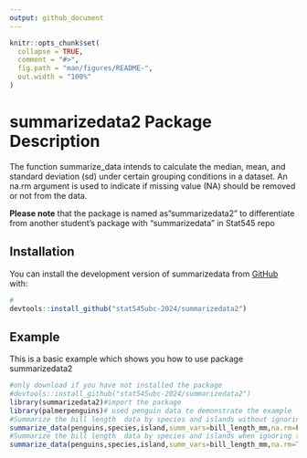 ```yaml
---
output: github_document
---
```


<!-- README.md is generated from README.Rmd. Please edit that file -->

```r
knitr::opts_chunk$set(
  collapse = TRUE,
  comment = "#>",
  fig.path = "man/figures/README-",
  out.width = "100%"
)
```

# summarizedata2 Package Description

<!-- badges: start -->

<!-- badges: end -->

The function summarize_data intends to calculate the median, mean, and standard deviation (sd) under certain grouping conditions in a dataset. An na.rm argument is used to indicate if missing value (NA) should be removed or not from the data.

**Please note** that the package is named as"summarizedata2" to differentiate from another student's package with "summarizedata" in Stat545 repo

## Installation

You can install the development version of summarizedata from [GitHub](https://github.com/) with:

``` r
# 
devtools::install_github("stat545ubc-2024/summarizedata2")
```

## Example

This is a basic example which shows you how to use package summarizedata2

```r
#only download if you have not installed the package
#devtools::install_github("stat545ubc-2024/summarizedata2")
library(summarizedata2)#import the package
library(palmerpenguins)# used penguin data to demonstrate the example 
#Summarize the bill length  data by species and islands without ignoring the missing value
summarize_data(penguins,species,island,summ_vars=bill_length_mm,na.rm=FALSE)
#Summarize the bill length  data by species and islands when ignoring the missing value
summarize_data(penguins,species,island,summ_vars=bill_length_mm,na.rm=TRUE)


```
